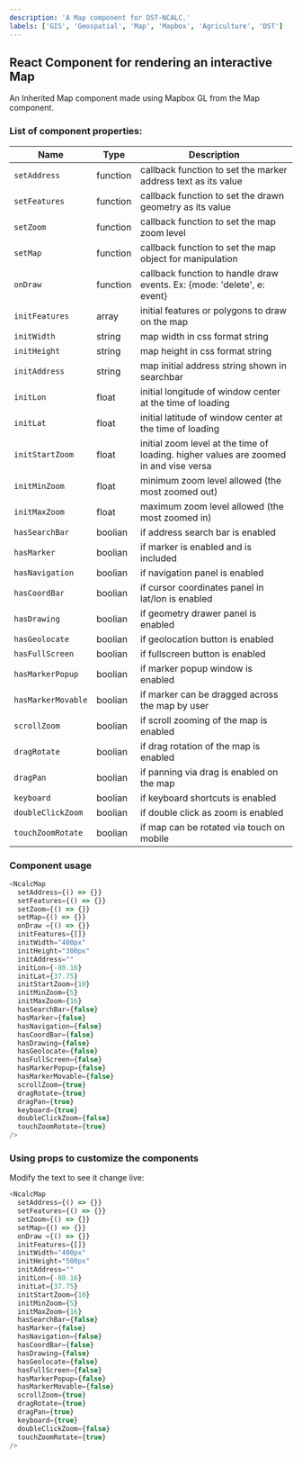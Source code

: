 ```yaml
---
description: 'A Map component for DST-NCALC.'
labels: ['GIS', 'Geospatial', 'Map', 'Mapbox', 'Agriculture', 'DST']
---
```



## React Component for rendering an interactive Map

An Inherited Map component made using Mapbox GL from the Map component.

### List of component properties:

| Name | Type | Description |
| ---- | ---- | ----------- |
| `setAddress` | function | callback function to set the marker address text as its value |
| `setFeatures` | function | callback function to set the drawn geometry as its value |
| `setZoom` | function | callback function to set the map zoom level |
| `setMap` | function | callback function to set the map object for manipulation |
| `onDraw` | function | callback function to handle draw events. Ex: {mode: 'delete', e: event}  |
| `initFeatures` | array | initial features or polygons to draw on the map |
| `initWidth` | string | map width in css format string |
| `initHeight` | string | map height in css format string |
| `initAddress` | string | map initial address string shown in searchbar |
| `initLon` | float | initial longitude of window center at the time of loading |
| `initLat` | float | initial latitude of window center at the time of loading |
| `initStartZoom` | float | initial zoom level at the time of loading. higher values are zoomed in and vise versa |
| `initMinZoom` | float | minimum zoom level allowed (the most zoomed out) |
| `initMaxZoom` | float | maximum zoom level allowed (the most zoomed in) |
| `hasSearchBar` | boolian | if address search bar is enabled |
| `hasMarker` | boolian | if marker is enabled and is included |
| `hasNavigation` | boolian | if navigation panel is enabled |
| `hasCoordBar` | boolian | if cursor coordinates panel in lat/lon is enabled |
| `hasDrawing` | boolian | if geometry drawer panel is enabled |
| `hasGeolocate` | boolian | if geolocation button is enabled |
| `hasFullScreen` | boolian | if fullscreen button is enabled |
| `hasMarkerPopup` | boolian | if marker popup window is enabled |
| `hasMarkerMovable` | boolian | if marker can be dragged across the map by user |
| `scrollZoom` | boolian | if scroll zooming of the map is enabled |
| `dragRotate` | boolian | if drag rotation of the map is enabled |
| `dragPan` | boolian | if panning via drag is enabled on the map |
| `keyboard` | boolian | if keyboard shortcuts is enabled |
| `doubleClickZoom` | boolian | if double click as zoom is enabled |
| `touchZoomRotate` | boolian | if map can be rotated via touch on mobile |


### Component usage

```js
<NcalcMap
  setAddress={() => {}}
  setFeatures={() => {}}
  setZoom={() => {}}
  setMap={() => {}}
  onDraw ={() => {}}
  initFeatures={[]}
  initWidth="400px"
  initHeight="300px"
  initAddress=""
  initLon={-80.16}
  initLat={37.75}
  initStartZoom={10}
  initMinZoom={5}
  initMaxZoom={16}
  hasSearchBar={false}
  hasMarker={false}
  hasNavigation={false}
  hasCoordBar={false}
  hasDrawing={false}
  hasGeolocate={false}
  hasFullScreen={false}
  hasMarkerPopup={false}
  hasMarkerMovable={false}
  scrollZoom={true}
  dragRotate={true}
  dragPan={true}
  keyboard={true}
  doubleClickZoom={false}
  touchZoomRotate={true}
/>
```

### Using props to customize the components

Modify the text to see it change live:

```js live
<NcalcMap
  setAddress={() => {}}
  setFeatures={() => {}}
  setZoom={() => {}}
  setMap={() => {}}
  onDraw ={() => {}}
  initFeatures={[]}
  initWidth="400px"
  initHeight="500px"
  initAddress=""
  initLon={-80.16}
  initLat={37.75}
  initStartZoom={10}
  initMinZoom={5}
  initMaxZoom={16}
  hasSearchBar={false}
  hasMarker={false}
  hasNavigation={false}
  hasCoordBar={false}
  hasDrawing={false}
  hasGeolocate={false}
  hasFullScreen={false}
  hasMarkerPopup={false}
  hasMarkerMovable={false}
  scrollZoom={true}
  dragRotate={true}
  dragPan={true}
  keyboard={true}
  doubleClickZoom={false}
  touchZoomRotate={true}
/>
```
